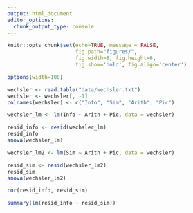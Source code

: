 ```yaml
---
output: html_document
editor_options: 
  chunk_output_type: console
---
```


```r
knitr::opts_chunk$set(echo=TRUE, message = FALSE,
                      fig.path="figures/",
                      fig.width=8, fig.height=6,
                      fig.show='hold', fig.align='center')

options(width=100)
```

```r
wechsler <- read.table("data/wechsler.txt")
wechsler <- wechsler[, -1]
colnames(wechsler) <- c("Info", "Sim", "Arith", "Pic")
```

```r
wechsler_lm <- lm(Info ~ Arith + Pic, data = wechsler)

resid_info <- resid(wechsler_lm)
resid_info
anova(wechsler_lm)
```

```r
wechsler_lm2 <- lm(Sim ~ Arith + Pic, data = wechsler)

resid_sim <- resid(wechsler_lm2)
resid_sim
anova(wechsler_lm2)
```

```r
cor(resid_info, resid_sim)

summary(lm(resid_info ~ resid_sim))
```

